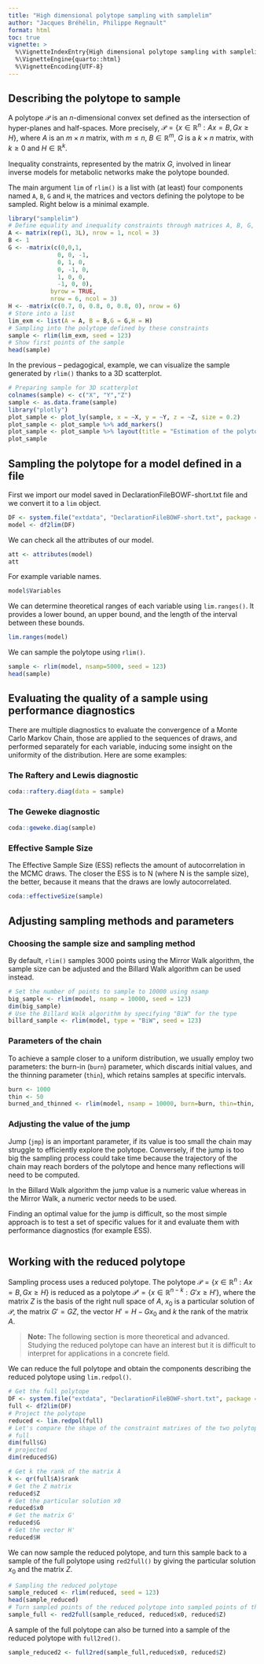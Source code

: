 ```yaml
---
title: "High dimensional polytope sampling with samplelim"
author: "Jacques Bréhélin, Philippe Regnault"
format: html
toc: true
vignette: >
  %\VignetteIndexEntry{High dimensional polytope sampling with samplelim}
  %\VignetteEngine{quarto::html}
  %\VignetteEncoding{UTF-8}
---
```


## Describing the polytope to sample

A polytope $\mathcal{P}$ is an $n$-dimensional convex set defined as the intersection of hyper-planes and half-spaces. 
More precisely, $\mathcal{P} = \{ x \in \mathbb{R}^n: Ax = B, Gx \geq H \}$, 
where $A$ is an $m\times n$ matrix, with $m \leq n$, $B \in \mathbb{R}^m$, $G$ is a $k \times n$ matrix, with $k \geq 0$ and $H \in \mathbb{R}^k$.

Inequality constraints, represented by the matrix $G$, involved in linear inverse models for metabolic networks make the polytope bounded.

The main argument `lim` of `rlim()` is a list with (at least) four components named `A`, `B`, `G` and `H`, the matrices and vectors defining the polytope to be sampled. Right below is a minimal example.

```r
library("samplelim")
# Define equality and inequality constraints through matrices A, B, G, H
A <- matrix(rep(1, 3L), nrow = 1, ncol = 3)
B <- 1
G <- -matrix(c(0,0,1,
              0, 0, -1,
              0, 1, 0, 
              0, -1, 0,
              1, 0, 0, 
              -1, 0, 0),
            byrow = TRUE,
            nrow = 6, ncol = 3)
H <- -matrix(c(0.7, 0, 0.8, 0, 0.8, 0), nrow = 6)
# Store into a list
lim_exm <- list(A = A, B = B,G = G,H = H)
# Sampling into the polytope defined by these constraints
sample <- rlim(lim_exm, seed = 123)
# Show first points of the sample
head(sample)
```

In the previous -- pedagogical, example, we can visualize the sample generated by `rlim()` thanks to a 3D scatterplot.

```r
# Preparing sample for 3D scatterplot
colnames(sample) <- c("X", "Y","Z")
sample <- as.data.frame(sample)
library("plotly")
plot_sample <- plot_ly(sample, x = ~X, y = ~Y, z = ~Z, size = 0.2)
plot_sample <- plot_sample %>% add_markers()
plot_sample <- plot_sample %>% layout(title = "Estimation of the polytope using sample points")
plot_sample
```

## Sampling the polytope for a model defined in a file

First we import our model saved in DeclarationFileBOWF-short.txt file and we convert it to a `lim` object.

```r
DF <- system.file("extdata", "DeclarationFileBOWF-short.txt", package = "samplelim")
model <- df2lim(DF)
```

We can check all the attributes of our model.

```r
att <- attributes(model)
att
```

For example variable names.

```r
model$Variables
```

We can determine theoretical ranges of each variable using `lim.ranges()`. It provides a lower bound, an upper bound, and the length of the interval between these bounds.

```r
lim.ranges(model)
```

We can sample the polytope using `rlim()`.

```r
sample <- rlim(model, nsamp=5000, seed = 123)
head(sample)
```
## Evaluating the quality of a sample using performance diagnostics

There are multiple diagnostics to evaluate the convergence of a Monte Carlo Markov Chain, those are applied to the sequences of draws, and performed separately for each variable, inducing some insight on the uniformity of the distribution. Here are some examples:

### The Raftery and Lewis diagnostic

```r
coda::raftery.diag(data = sample)
```

### The Geweke diagnostic

```r
coda::geweke.diag(sample)
```

### Effective Sample Size

The Effective Sample Size (ESS) reflects the amount of autocorrelation in the MCMC draws. The closer the ESS is to N (where N is the sample size), the better, because it means that the draws are lowly autocorrelated.

```r
coda::effectiveSize(sample)
```

## Adjusting sampling methods and parameters

### Choosing the sample size and sampling method

By default, `rlim()` samples 3000 points using the Mirror Walk algorithm, the sample size can be adjusted and the Billard Walk algorithm can be used instead.

```r
# Set the number of points to sample to 10000 using nsamp
big_sample <- rlim(model, nsamp = 10000, seed = 123)
dim(big_sample)
# Use the Billard Walk algorithm by specifying "BiW" for the type
billard_sample <- rlim(model, type = "BiW", seed = 123)
```

### Parameters of the chain

To achieve a sample closer to a uniform distribution, we usually employ two parameters: the burn-in (`burn`) parameter, which discards initial values, and the thinning parameter (`thin`), which retains samples at specific intervals.

```r
burn <- 1000
thin <- 50
burned_and_thinned <- rlim(model, nsamp = 10000, burn=burn, thin=thin, seed = 123)
```


### Adjusting the value of the jump

Jump (`jmp`) is an important parameter, if its value is too small the chain may struggle to efficiently explore the polytope. Conversely, if the jump is too big the sampling process could take time because the trajectory of the chain may reach borders of the polytope and hence many reflections will need to be computed. 

In the Billard Walk algorithm the jump value is a numeric value whereas in the Mirror Walk, a numeric vector needs to be used.

Finding an optimal value for the jump is difficult, so the most simple approach is to test a set of specific values for it and evaluate them with performance diagnostics (for example ESS).

```r

```

## Working with the reduced polytope

Sampling process uses a reduced polytope. The polytope $\mathcal{P} = \{ x \in \mathbb{R}^n: Ax = B, Gx \geq H \}$ is reduced as a polytope
$\mathcal{P'} = \{ x \in \mathbb{R}^{n-k}: G'x \geq H' \}$, where the matrix $Z$ is the basis of the right null space of $A$, $x_0$ is a particular solution of $\mathcal{P}$, the matrix $G' = GZ$, the vector $H' = H-Gx_0$ and $k$ the rank of the matrix $A$.

> **Note:** The following section is more theoretical and advanced. Studying the reduced polytope can have an interest but it is difficult to interpret for applications in a concrete field.

We can reduce the full polytope and obtain the components describing the reduced polytope using `lim.redpol()`.

```r
# Get the full polytope
DF <- system.file("extdata", "DeclarationFileBOWF-short.txt", package = "samplelim")
full <- df2lim(DF)
# Project the polytope
reduced <- lim.redpol(full)
# Let's compare the shape of the constraint matrixes of the two polytopes
# full
dim(full$G)
# projected
dim(reduced$G)
```

```r
# Get k the rank of the matrix A
k <- qr(full$A)$rank
# Get the Z matrix
reduced$Z
# Get the particular solution x0
reduced$x0
# Get the matrix G'
reduced$G
# Get the vector H'
reduced$H
```

We can now sample the reduced polytope, and turn this sample back to a sample of the full polytope using `red2full()` by giving the particular solution $x_0$ and the matrix $Z$.

```r
# Sampling the reduced polytope
sample_reduced <- rlim(reduced, seed = 123)
head(sample_reduced)
# Turn sampled points of the reduced polytope into sampled points of the full polytope
sample_full <- red2full(sample_reduced, reduced$x0, reduced$Z)
```

A sample of the full polytope can also be turned into a sample of the reduced polytope with `full2red()`.

```r
sample_reduced2 <- full2red(sample_full,reduced$x0, reduced$Z)
```

